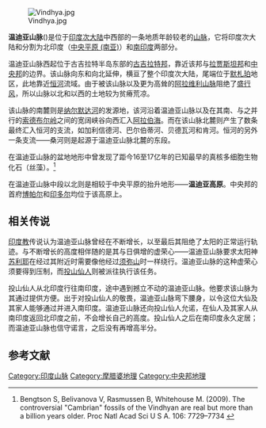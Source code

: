 [[Image:Vindhya.jpg|thumb]]

'''温迪亚山脉'''({{lang-sa|विन्‍ध्य}})是位于[[印度次大陆|印度次大陆]]中西部的一条地质年龄较老的[[山脉|山脉]]，它将印度次大陆和分割为北印度（[[中央平原|中央平原 (南亚)]]）和[[南印度|南印度]]两部分。

温迪亚山脉西起位于古吉拉特半岛东部的[[古吉拉特邦|古吉拉特邦]]，靠近该邦与[[拉贾斯坦邦|拉贾斯坦邦]]和[[中央邦|中央邦]]的边界。该山脉向东和向北延伸，横亘了整个印度次大陆，尾端位于[[默札珀|默札珀]]地区，此地靠近[[恒河|恒河]]流域。由于被该山脉以及更为高耸的[[阿拉维利山脉|阿拉维利山脉]]阻绝了[[盛行风|盛行风]]，所以山脉以北和以西的土地较为贫瘠荒凉。

该山脉的南麓则是[[纳尔默达河|纳尔默达河]]的发源地，该河沿着温迪亚山脉以及在其南、与之并行的[[索德布尔岭|索德布尔岭]]之间的宽阔峡谷向西汇入[[阿拉伯海|阿拉伯海]]。而在该山脉北麓则产生了数条最终汇入恒河的支流，如加利信德河、巴尔伯蒂河、贝德瓦河和肯河。恒河的另外一条支流——桑河则是起源于温迪亚山脉北麓的东段。

在温迪亚山脉的盆地地形中曾发现了距今16至17亿年的已知最早的真核多细胞生物化石（丝藻）。<ref>Bengtson S, Belivanova V, Rasmussen B, Whitehouse M. (2009). The controversial "Cambrian" fossils of the Vindhyan are real but more than a billion years older. Proc Natl Acad Sci U S A. 106: 7729–7734 {{PMID|19416859}} </ref>

在温迪亚山脉中段以北则是相较于中央平原的抬升地形——'''温迪亚高原'''。中央邦的首府[[博帕尔|博帕尔]]和[[印多尔|印多尔]]均位于该高原上。

==相关传说==
[[印度教|印度教]]传说认为温迪亚山脉曾经在不断增长，以至最后其阻绝了太阳的正常运行轨迹。与不断增长的高度相伴随的是其与日俱增的虚荣心——温迪亚山脉要求太阳神[[苏利耶|苏利耶]]在经过其附近时需要像他经过[[须弥山|须弥山]]时一样绕行。温迪亚山脉的这种虚荣心须要得到压制，而[[投山仙人|投山仙人]]则被派往执行该任务。

投山仙人从北印度行往南印度，途中遇到撼立不动的温迪亚山脉。他要求该山脉为其通过提供方便。出于对投山仙人的敬畏，温迪亚山脉弯下腰身，以令这位大仙及其家人能够通过并进入南印度。温迪亚山脉还向投山仙人允诺，在仙人及其家人从南印度返回北印度之前，不会增长自己的高度。投山仙人之后在南印度永久定居；而温迪亚山脉也信守诺言，之后没有再增高半分。

==参考文献==
{{reflist}}

{{GeoSouthAsia}}

{{coord|24|37|N|82|00|E|region:IN_type:mountain|display=title}}

{{Authority control}}
[[Category:印度山脉|Category:印度山脉]]
[[Category:摩腊婆地理|Category:摩腊婆地理]]
[[Category:中央邦地理|Category:中央邦地理]]